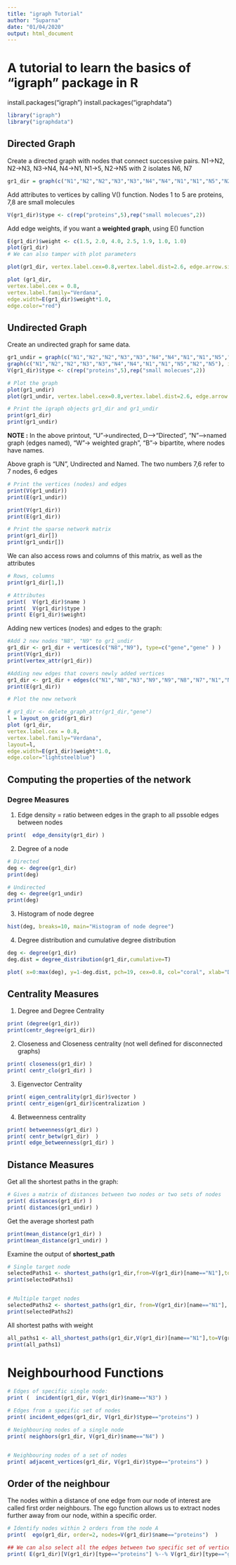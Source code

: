 ```yaml
---
title: "igraph Tutorial"
author: "Suparna"
date: "01/04/2020"
output: html_document
---
```

# A tutorial to learn the basics of "igraph" package in R

install.packages("igraph")
install.packages("igraphdata")

```r
library("igraph")
library("igraphdata")
```

## Directed Graph

Create a directed graph with nodes that connect successive pairs.
N1->N2, N2->N3, N3->N4, N4->N1, N1->5, N2->N5 with 2 isolates N6, N7
```r
gr1_dir = graph(c("N1","N2","N2","N3","N3","N4","N4","N1","N1","N5","N2","N5"), isolates=c("N6","N7"))
```

Add attributes to vertices by calling V() function.  Nodes 1 to 5 are proteins, 7,8 are small molecules
```r
V(gr1_dir)$type <- c(rep("proteins",5),rep("small molecues",2))
```

Add edge weights, if you want a **weighted graph**, using E() function
```r
E(gr1_dir)$weight <- c(1.5, 2.0, 4.0, 2.5, 1.9, 1.0, 1.0)
plot(gr1_dir)
# We can also tamper with plot parameters

plot(gr1_dir, vertex.label.cex=0.8,vertex.label.dist=2.6, edge.arrow.size=0.5)

plot (gr1_dir,
vertex.label.cex = 0.8,
vertex.label.family="Verdana",
edge.width=E(gr1_dir)$weight*1.0,
edge.color="red")
```

## Undirected Graph

Create an undirected graph for same data.

```r
gr1_undir = graph(c("N1","N2","N2","N3","N3","N4","N4","N1","N1","N5","N2","N5"), isolates=c("N7","N8"), directed=F)
graph(c("N1","N2","N2","N3","N3","N4","N4","N1","N1","N5","N2","N5"), isolates=c("N7","N8"))
V(gr1_dir)$type <- c(rep("proteins",5),rep("small molecues",2))

# Plot the graph
plot(gr1_undir)
plot(gr1_undir, vertex.label.cex=0.8,vertex.label.dist=2.6, edge.arrow.size=0.5)

# Print the igraph objects gr1_dir and gr1_undir
print(gr1_dir)
print(gr1_undir)
```
**NOTE :** In the above printout, "U"->undirected, D-->"Directed", "N"-->named graph (edges named), "W"-> weighted graph", "B"-> bipartite, where nodes have names.

Above graph is "UN", Undirected and Named.
The two numbers 7,6 refer to 7 nodes, 6 edges

```r
# Print the vertices (nodes) and edges 
print(V(gr1_undir))
print(E(gr1_undir))

print(V(gr1_dir))
print(E(gr1_dir))

# Print the sparse network matrix
print(gr1_dir[])
print(gr1_undir[])
```

We can also access rows and columns of this matrix, as well as the attributes
```r
# Rows, columns
print(gr1_dir[1,])

# Attributes
print(  V(gr1_dir)$name )
print(  V(gr1_dir)$type )
print( E(gr1_dir)$weight)
```

Adding new vertices (nodes) and edges to the graph:

```r
#Add 2 new nodes "N8", "N9" to gr1_undir
gr1_dir <- gr1_dir + vertices(c("N8","N9"), type=c("gene","gene" ) )
print(V(gr1_dir))
print(vertex_attr(gr1_dir))

#Adding new edges that covers newly added vertices
gr1_dir <- gr1_dir + edges(c("N1","N8","N3","N9","N9","N8","N7","N1","N8","N7","N9","N7"),weight=c(1.5,2.0,3.0,1.0,1.0,1.0))
print(E(gr1_dir))

# Plot the new network

# gr1_dir <- delete_graph_attr(gr1_dir,"gene")
l = layout_on_grid(gr1_dir)
plot (gr1_dir,
vertex.label.cex = 0.8,
vertex.label.family="Verdana",
layout=l,
edge.width=E(gr1_dir)$weight*1.0,
edge.color="lightsteelblue")
```

## Computing the properties of the network

### Degree Measures

1. Edge density = ratio between edges in the graph to all pssoble edges between nodes

```r
print(  edge_density(gr1_dir) )
```

2. Degree of a node

```r
# Directed
deg <- degree(gr1_dir)
print(deg)

# Undirected
deg <- degree(gr1_undir)
print(deg)
```

3. Histogram of node degree
```r
hist(deg, breaks=10, main="Histogram of node degree")
```

4. Degree distribution and cumulative degree distribution
```r
deg <- degree(gr1_dir)
deg.dist = degree_distribution(gr1_dir,cumulative=T)

plot( x=0:max(deg), y=1-deg.dist, pch=19, cex=0.8, col="coral", xlab="Degree", ylab="Cumulative Frequency")
```

## Centrality Measures

1. Degree and Degree Centrality

```r
print (degree(gr1_dir))
print(centr_degree(gr1_dir))
```

2. Closeness and Closeness centrality (not well defined for disconnected graphs)

```r
print( closeness(gr1_dir) )
print( centr_clo(gr1_dir) )
```

3. Eigenvector Centrality
```r
print( eigen_centrality(gr1_dir)$vector )
print( centr_eigen(gr1_dir)$centralization )
```

4. Betweenness centrality
``` r
print( betweenness(gr1_dir) )
print( centr_betw(gr1_dir)  )
print( edge_betweenness(gr1_dir) )
```


## Distance Measures

Get all the shortest paths in the graph:
```r
# Gives a matrix of distances between two nodes or two sets of nodes
print( distances(gr1_dir) )
print( distances(gr1_undir) )
```

Get the average shortest path
```r
print(mean_distance(gr1_dir) )
print(mean_distance(gr1_undir) )
```

Examine the output of **shortest_path**
```r
# Single target node
selectedPaths1 <- shortest_paths(gr1_dir,from=V(gr1_dir)[name=="N1"],to = V(gr1_dir)[name=="N4"], output="both")
print(selectedPaths1)


# Multiple target nodes
selectedPaths2 <- shortest_paths(gr1_dir, from=V(gr1_dir)[name=="N1"], to = V(gr1_dir)[type=="genes"], output="both")
print(selectedPaths2)
```

All shortest paths with weight
```r
all_paths1 <- all_shortest_paths(gr1_dir,V(gr1_dir)[name=="N1"],to=V(gr1_dir)[name=="N5"])
print(all_paths1)
```


# Neighbourhood Functions

```r
# Edges of specific single node:
print (  incident(gr1_dir, V(gr1_dir)$name=="N3") )

# Edges from a specific set of nodes
print( incident_edges(gr1_dir, V(gr1_dir)$type=="proteins") )

# Neighbouring nodes of a single node
print( neighbors(gr1_dir, V(gr1_dir)$name=="N4") )


# Neighbouring nodes of a set of nodes
print( adjacent_vertices(gr1_dir, V(gr1_dir)$type=="proteins") )
```

## Order of the neighbour
The nodes within a distance of one edge from our node of interest are called first order neighbours. The ego function allows us to extract nodes further away from our node, within a specific order.

``` r
# Identify nodes within 2 orders from the node A
print(  ego(gr1_dir, order=2, nodes=V(gr1_dir)$name=="proteins")  )

## We can also select all the edges between two specific set of vertices.
print( E(gr1_dir)[V(gr1_dir)[type=="proteins"] %--% V(gr1_dir)[type=="gene"]] )
```